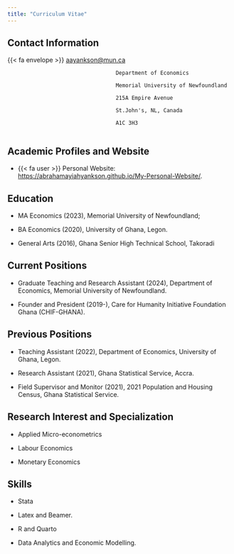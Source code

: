 ```yaml
---
title: "Curriculum Vitae"
---
```


## Contact Information

{{< fa envelope >}}                [aayankson@mun.ca](mailto:aayankson@mun.ca)

                                      Department of Economics
                                      
                                      Memorial University of Newfoundland
                                      
                                      215A Empire Avenue
                                      
                                      St.John's, NL, Canada
                                      
                                      A1C 3H3
                                      


## Academic Profiles and Website

- {{< fa user >}} Personal Website: [https://abrahamayiahyankson.github.io/My-Personal-Website/](https://abrahamayiahyankson.github.io/My-Personal-Website/).

## Education

- MA Economics (2023), Memorial University of Newfoundland;

- BA Economics (2020), University of Ghana, Legon.

- General Arts (2016), Ghana Senior High Technical School, Takoradi

## Current Positions

- Graduate Teaching and Research Assistant (2024), Department of Economics, Memorial University of Newfoundland.

- Founder and President (2019-), Care for Humanity Initiative Foundation Ghana (CHIF-GHANA).

## Previous Positions

- Teaching Assistant (2022), Department of Economics, University of Ghana, Legon.

- Research Assistant (2021), Ghana Statistical Service, Accra.

- Field Supervisor and Monitor (2021), 2021 Population and Housing Census, Ghana Statistical Service.

## Research Interest and Specialization

- Applied Micro-econometrics

- Labour Economics

- Monetary Economics

## Skills
- Stata 

- Latex and Beamer.

- R and Quarto

- Data Analytics and Economic Modelling.
